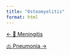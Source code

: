 ```yaml
---
title: "Osteomyelitis"
format: html
---
```


::::: {.d-flex .justify-content-between .border-top .pt-4 .mt-4}
<div>

[← 🧠 Meningitis](../meningitis/index.qmd){.btn .btn-outline-primary}

</div>

<div>

[🫁 Pneumonia →](../pneumonia/index.qmd){.btn .btn-outline-primary}

</div>
:::::
